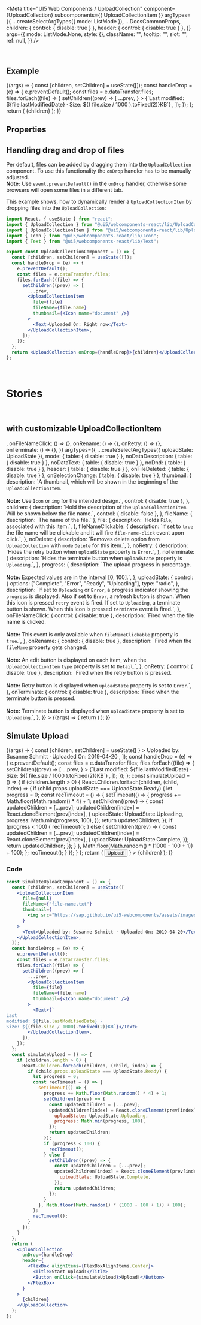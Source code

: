 
<Meta
  title="UI5 Web Components / UploadCollection"
  component={UploadCollection}
  subcomponents={{ UploadCollectionItem }}
  argTypes={{
    ...createSelectArgTypes({ mode: ListMode }),
    ...DocsCommonProps,
    children: { control: { disable: true } },
    header: { control: { disable: true } },
  }}
  args={{
    mode: ListMode.None,
    style: {},
    className: "",
    tooltip: "",
    slot: "",
    ref: null,
  }}
/>

<DocsHeader />

<br />

## Example

<Canvas>
  <Story name="Default">
    {(args) => {
      const [children, setChildren] = useState([]);
      const handleDrop = (e) => {
        e.preventDefault();
        const files = e.dataTransfer.files;
        files.forEach((file) => {
          setChildren((prev) => [
            ...prev,
            <UploadCollectionItem
              file={file}
              fileName={file.name}
              thumbnail={<Icon name="document" />}
            >
              <Text>{`Last modified: ${file.lastModifiedDate} · Size: ${(
                file.size / 1000
              ).toFixed(2)}KB`}</Text>
            </UploadCollectionItem>,
          ]);
        });
      };
      return (
        <UploadCollection {...args} onDrop={handleDrop}>
          {children}
        </UploadCollection>
      );
    }}
  </Story>
</Canvas>

## Properties

<ArgsTable story="Default" />

## Handling drag and drop of files

Per default, files can be added by dragging them into the `UploadCollection` component.
To use this functionality the `onDrop` handler has to be manually adjusted.<br/>
**Note:** Use `event.preventDefault()` in the `onDrop` handler, otherwise some browsers will open some files in a different tab.

This example shows, how to dynamically render a `UploadCollectionItem` by dropping files into the `UploadCollection`:

```jsx
import React, { useState } from "react";
import { UploadCollection } from "@ui5/webcomponents-react/lib/UploadCollection";
import { UploadCollectionItem } from "@ui5/webcomponents-react/lib/UploadCollectionItem";
import { Icon } from "@ui5/webcomponents-react/lib/Icon";
import { Text } from "@ui5/webcomponents-react/lib/Text";

export const UploadCollectionComponent = () => {
  const [children, setChildren] = useState([]);
  const handleDrop = (e) => {
    e.preventDefault();
    const files = e.dataTransfer.files;
    files.forEach((file) => {
      setChildren((prev) => [
        ...prev,
        <UploadCollectionItem
          file={file}
          fileName={file.name}
          thumbnail={<Icon name="document" />}
        >
          <Text>Uploaded On: Right now</Text>
        </UploadCollectionItem>,
      ]);
    });
  };
  return <UploadCollection onDrop={handleDrop}>{children}</UploadCollection>;
};
```

<br />

# Stories

<br />

## with customizable UploadCollectionItem

<Canvas>
  <Story
    name="with UploadCollectionItem"
    args={{
      fileName: "file-name.txt",
      file: null,
      fileNameClickable: false,
      noDelete: false,
      noRetry: false,
      noTerminate: false,
      progress: 0,
      uploadState: UploadState.Ready,
      children: "UploadCollectionItem",
      thumbnail: <Icon name="document" />,
      onFileNameClick: () => {},
      onRename: () => {},
      onRetry: () => {},
      onTerminate: () => {},
    }}
    argTypes={{
      ...createSelectArgTypes({ uploadState: UploadState }),
      mode: { table: { disable: true } },
      noDataDescription: { table: { disable: true } },
      noDataText: { table: { disable: true } },
      noDnd: { table: { disable: true } },
      header: { table: { disable: true } },
      onFileDeleted: { table: { disable: true } },
      onSelectionChange: { table: { disable: true } },
      thumbnail: {
        description: `A thumbnail, which will be shown in the beginning of the <code>UploadCollectionItem</code>. <br><br> <b>Note:</b> Use <code>Icon</code> or <code>img</code> for the intended design.`,
        control: { disable: true },
      },
      children: {
        description: `Hold the description of the <code>UploadCollectionItem</code>. Will be shown below the file name.`,
        control: { disable: false },
      },
      fileName: { description: `The name of the file.` },
      file: {
        description: `Holds <code>File</code>, associated with this item.`,
      },
      fileNameClickable: {
        description: `If set to <code>true</code> the file name will be clickable and it will fire <code>file-name-click</code> event upon click.`,
      },
      noDelete: {
        description: `Removes delete option from <code>UploadCollection</code> with <code>mode</code> <code>Delete</code> for this item.`,
      },
      noRetry: {
        description: `Hides the retry button when <code>uploadState</code> property is <code>Error</code>.`,
      },
      noTerminate: {
        description: `Hides the terminate button when <code>uploadState</code> property is <code>Uploading</code>.`,
      },
      progress: {
        description: `The upload progress in percentage. <br><br> <b>Note:</b> Expected values are in the interval [0, 100].`,
      },
      uploadState: {
        control: {
          options: ["Complete", "Error", "Ready", "Uploading"],
          type: "radio",
        },
        description: `If set to <code>Uploading</code> or <code>Error</code>, a progress indicator showing the <code>progress</code> is displayed. Also if set to <code>Error</code>, a refresh button is shown. When this icon is pressed <code>retry</code> event is fired. If set to <code>Uploading</code>, a terminate button is shown. When this icon is pressed <code>terminate</code> event is fired.`,
      },
      onFileNameClick: {
        control: { disable: true },
        description: `Fired when the file name is clicked. <br><br> <b>Note:</b> This event is only available when <code>fileNameClickable</code> property is <code>true</code>.`,
      },
      onRename: {
        control: { disable: true },
        description: `Fired when the <code>fileName</code> property gets changed. <br><br> <b>Note:</b> An edit button is displayed on each item, when the <code>UploadCollectionItem</code> <code>type</code> property is set to <code>Detail</code>.`,
      },
      onRetry: {
        control: { disable: true },
        description: `Fired when the retry button is pressed. <br><br> <b>Note:</b> Retry button is displayed when <code>uploadState</code> property is set to <code>Error</code>.`,
      },
      onTerminate: {
        control: { disable: true },
        description: `Fired when the terminate button is pressed. <br><br> <b>Note:</b> Terminate button is displayed when <code>uploadState</code> property is set to <code>Uploading</code>.`,
      },
    }}
  >
    {(args) => {
      return (
        <UploadCollection>
          <UploadCollectionItem {...args} />
        </UploadCollection>
      );
    }}
  </Story>
</Canvas>

<ArgsTable story="with UploadCollectionItem" />

<br />

## Simulate Upload

<Canvas>
  <Story name="Simulated Upload">
    {(args) => {
      const [children, setChildren] = useState([
        <UploadCollectionItem
          file={null}
          fileName={"file-name.txt"}
          thumbnail={
            <img src="https://sap.github.io/ui5-webcomponents/assets/images/logo.png" />
          }
        >
          <Text>Uploaded by: Susanne Schmitt · Uploaded On: 2019-04-20</Text>
        </UploadCollectionItem>,
      ]);
      const handleDrop = (e) => {
        e.preventDefault();
        const files = e.dataTransfer.files;
        files.forEach((file) => {
          setChildren((prev) => [
            ...prev,
            <UploadCollectionItem
              file={file}
              fileName={file.name}
              thumbnail={<Icon name="document" />}
            >
              <Text>{`Last modified: ${file.lastModifiedDate} · Size: ${(
                file.size / 1000
              ).toFixed(2)}KB`}</Text>
            </UploadCollectionItem>,
          ]);
        });
      };
      const simulateUpload = () => {
        if (children.length > 0) {
          React.Children.forEach(children, (child, index) => {
            if (child.props.uploadState === UploadState.Ready) {
              let progress = 0;
              const recTimeout = () => {
                setTimeout(() => {
                  progress += Math.floor(Math.random() * 4) + 1;
                  setChildren((prev) => {
                    const updatedChildren = [...prev];
                    updatedChildren[index] = React.cloneElement(prev[index], {
                      uploadState: UploadState.Uploading,
                      progress: Math.min(progress, 100),
                    });
                    return updatedChildren;
                  });
                  if (progress < 100) {
                    recTimeout();
                  } else {
                    setChildren((prev) => {
                      const updatedChildren = [...prev];
                      updatedChildren[index] = React.cloneElement(prev[index], {
                        uploadState: UploadState.Complete,
                      });
                      return updatedChildren;
                    });
                  }
                }, Math.floor(Math.random() * (1000 - 100 + 1)) + 100);
              };
              recTimeout();
            }
          });
        }
      };
      return (
        <UploadCollection
          onDrop={handleDrop}
          header={
            <FlexBox alignItems={FlexBoxAlignItems.Center}>
              <Title>Start upload:</Title>
              <Button onClick={simulateUpload}>Upload!</Button>
            </FlexBox>
          }
        >
          {children}
        </UploadCollection>
      );
    }}
  </Story>
</Canvas>

### Code

```jsx
const SimulateUploadComponent = () => {
  const [children, setChildren] = useState([
    <UploadCollectionItem
      file={null}
      fileName={"file-name.txt"}
      thumbnail={
        <img src="https://sap.github.io/ui5-webcomponents/assets/images/logo.png" />
      }
    >
      <Text>Uploaded by: Susanne Schmitt · Uploaded On: 2019-04-20</Text>
    </UploadCollectionItem>,
  ]);
  const handleDrop = (e) => {
    e.preventDefault();
    const files = e.dataTransfer.files;
    files.forEach((file) => {
      setChildren((prev) => [
        ...prev,
        <UploadCollectionItem
          file={file}
          fileName={file.name}
          thumbnail={<Icon name="document" />}
        >
          <Text>{`
Last
modified: ${file.lastModifiedDate} ·
Size: ${(file.size / 1000).toFixed(2)}KB`}</Text>
        </UploadCollectionItem>,
      ]);
    });
  };
  const simulateUpload = () => {
    if (children.length > 0) {
      React.Children.forEach(children, (child, index) => {
        if (child.props.uploadState === UploadState.Ready) {
          let progress = 0;
          const recTimeout = () => {
            setTimeout(() => {
              progress += Math.floor(Math.random() * 4) + 1;
              setChildren((prev) => {
                const updatedChildren = [...prev];
                updatedChildren[index] = React.cloneElement(prev[index], {
                  uploadState: UploadState.Uploading,
                  progress: Math.min(progress, 100),
                });
                return updatedChildren;
              });
              if (progress < 100) {
                recTimeout();
              } else {
                setChildren((prev) => {
                  const updatedChildren = [...prev];
                  updatedChildren[index] = React.cloneElement(prev[index], {
                    uploadState: UploadState.Complete,
                  });
                  return updatedChildren;
                });
              }
            }, Math.floor(Math.random() * (1000 - 100 + 1)) + 100);
          };
          recTimeout();
        }
      });
    }
  };
  return (
    <UploadCollection
      onDrop={handleDrop}
      header={
        <FlexBox alignItems={FlexBoxAlignItems.Center}>
          <Title>Start upload:</Title>
          <Button onClick={simulateUpload}>Upload!</Button>
        </FlexBox>
      }
    >
      {children}
    </UploadCollection>
  );
};
```
